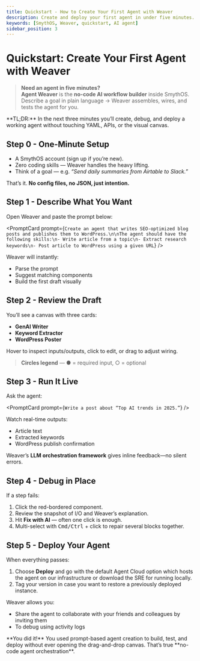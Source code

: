 ```yaml
---
title: Quickstart - How to Create Your First Agent with Weaver
description: Create and deploy your first agent in under five minutes.
keywords: [SmythOS, Weaver, quickstart, AI agent]
sidebar_position: 3
---
```

# Quickstart: Create Your First Agent with Weaver

> **Need an agent in five minutes?**  
> **Agent Weaver** is the **no-code AI workflow builder** inside SmythOS.  
> Describe a goal in plain language → Weaver assembles, wires, and tests the agent for you.

<InfoCallout>
**TL;DR:** In the next three minutes you’ll create, debug, and deploy a working agent without touching YAML, APIs, or the visual canvas.
</InfoCallout>

<Divider/>

## Step 0 - One-Minute Setup

- A SmythOS account (<DocLink to="https://app.smythos.com/signup">sign up</DocLink> if you’re new).  
- Zero coding skills — Weaver handles the heavy lifting.
- Think of a goal — e.g. *“Send daily summaries from Airtable to Slack.”*

That’s it. **No config files, no JSON, just intention.**

<Divider/>

## Step 1 - Describe What You Want

Open Weaver and paste the prompt below:

<PromptCard prompt={`Create an agent that writes SEO-optimized blog posts and publishes them to WordPress.\n\nThe agent should have the following skills:\n- Write article from a topic\n- Extract research keywords\n- Post article to WordPress using a given URL`} />

Weaver will instantly:

- Parse the prompt  
- Suggest matching components  
- Build the first draft visually  

<Divider/>

## Step 2 - Review the Draft

You’ll see a canvas with three cards:

- **GenAI Writer**  
- **Keyword Extractor**  
- **WordPress Poster**

Hover to inspect inputs/outputs, click to edit, or drag to adjust wiring.

> **Circles legend** — ● = required input, ○ = optional

<Divider/>

## Step 3 - Run It Live

Ask the agent:

<PromptCard prompt={`Write a post about “Top AI trends in 2025.”`} />

Watch real-time outputs:

- Article text  
- Extracted keywords  
- WordPress publish confirmation  

Weaver’s **LLM orchestration framework** gives inline feedback—no silent errors.

<Divider/>

## Step 4 - Debug in Place

If a step fails:

1. Click the red-bordered component.  
2. Review the snapshot of I/O and Weaver’s explanation.  
3. Hit **Fix with AI** — often one click is enough.  
4. Multi-select with <kbd>Cmd/Ctrl</kbd> + click to repair several blocks together.

<Divider/>

## Step 5 - Deploy Your Agent

When everything passes:

1. Choose **Deploy** and go with the default Agent Cloud option which hosts the agent on our infrastructure or download the SRE for running locally. 
2. Tag your version in case you want to restore a previously deployed instance.

Weaver allows you:

- Share the agent to <DocLink to='../agent-collaborations/overview>'> collaborate</DocLink> with your friends and colleagues by inviting them
- To debug using activity logs

<InfoCallout>
**You did it!** You used prompt-based agent creation to build, test, and deploy without ever opening the drag-and-drop canvas. That’s true **no-code agent orchestration**.
</InfoCallout>

<Divider/>


